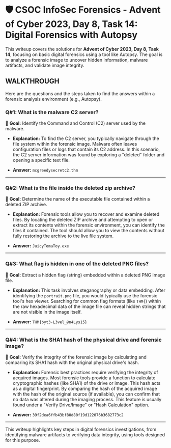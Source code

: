 # 🛡️ CSOC InfoSec Forensics - Advent of Cyber 2023, Day 8, Task 14: Digital Forensics with Autopsy

This writeup covers the solutions for **Advent of Cyber 2023, Day 8, Task 14**, focusing on basic digital forensics using a tool like Autopsy. The goal is to analyze a forensic image to uncover hidden information, malware artifacts, and validate image integrity.

## WALKTHROUGH

Here are the questions and the steps taken to find the answers within a forensic analysis environment (e.g., Autopsy).

### Q#1: What is the malware C2 server?

🎯 **Goal:** Identify the Command and Control (C2) server used by the malware.

* **Explanation:**
  To find the C2 server, you typically navigate through the file system within the forensic image. Malware often leaves configuration files or logs that contain its C2 address. In this scenario, the C2 server information was found by exploring a "deleted" folder and opening a specific text file.

* **Answer:** `mcgreedysecretc2.thm`

---

### Q#2: What is the file inside the deleted zip archive?

🎯 **Goal:** Determine the name of the executable file contained within a deleted ZIP archive.

* **Explanation:**
  Forensic tools allow you to recover and examine deleted files. By locating the deleted ZIP archive and attempting to open or extract its contents within the forensic environment, you can identify the files it contained. The tool should allow you to view the contents without fully restoring the archive to the live file system.

* **Answer:** `JuicyTomaToy.exe`

---

### Q#3: What flag is hidden in one of the deleted PNG files?

🎯 **Goal:** Extract a hidden flag (string) embedded within a deleted PNG image file.

* **Explanation:**
  This task involves steganography or data embedding. After identifying the `portrait.png` file, you would typically use the forensic tool's hex viewer. Searching for common flag formats (like `THM{`) within the raw hexadecimal data of the image file can reveal hidden strings that are not visible in the image itself.

* **Answer:** `THM{byt3-L3vel_@n4Lys15}`

---

### Q#4: What is the SHA1 hash of the physical drive and forensic image?

🎯 **Goal:** Verify the integrity of the forensic image by calculating and comparing its SHA1 hash with the original physical drive's hash.

* **Explanation:**
  Forensic best practices require verifying the integrity of acquired images. Most forensic tools provide a function to calculate cryptographic hashes (like SHA1) of the drive or image. This hash acts as a digital fingerprint. By comparing the hash of the acquired image with the hash of the original source (if available), you can confirm that no data was altered during the imaging process. This feature is usually found under a "Verify Drive/Image" or "Hash Calculation" option.

* **Answer:** `39f2dea6ffb43bf80d80f19d122076b3682773c2`

---

This writeup highlights key steps in digital forensics investigations, from identifying malware artifacts to verifying data integrity, using tools designed for this purpose.
